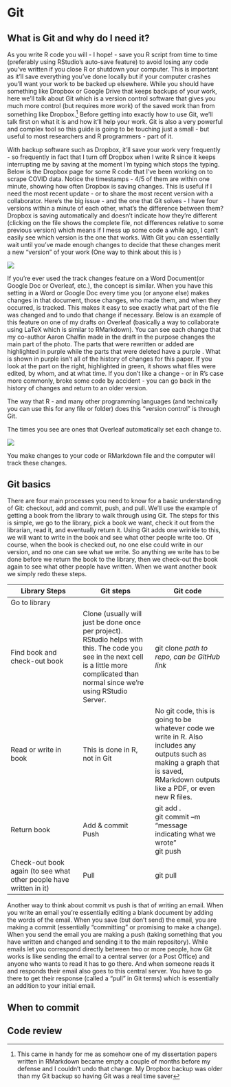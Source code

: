 # Git

## What is Git and why do I need it?

As you write R code you will - I hope! - save you R script from time to time (preferably using RStudio's auto-save feature) to avoid losing any code you've written if you close R or shutdown your computer. This is important as it'll save everything you've done locally but if your computer crashes you'll want your work to be backed up elsewhere. While you should have something like Dropbox or Google Drive that keeps backups of your work, here we'll talk about Git which is a version control software that gives you much more control (but requires more work) of the saved work than from something like Dropbox.^[This came in handy for me as somehow one of my dissertation papers written in RMarkdown became empty a couple of months before my defense and I couldn't undo that change. My Dropbox backup was older than my Git backup so having Git was a real time saver] Before getting into exactly how to use Git, we'll talk first on what it is and how it'll help your work. Git is also a very powerful and complex tool so this guide is going to be touching just a small - but useful to most researchers and R programmers - part of it.

With backup software such as Dropbox, it'll save your work very frequently - so frequently in fact that I turn off Dropbox when I write R since it keeps interrupting me by saving at the moment I'm typing which stops the typing. Below is the Dropbox page for some R code that I've been working on to scrape COVID data. Notice the timestamps - 4/5 of them are within one minute, showing how often Dropbox is saving changes. This is useful if I need the most recent update - or to share the most recent version with a collaborator. Here's the big issue - and the one that Git solves - I have four versions within a minute of each other, what's the difference between them? Dropbox is saving automatically and doesn't indicate how they're different (clicking on the file shows the complete file, not differences relative to some previous version) which means if I mess up some code a while ago, I can't easily see which version is the one that works. With Git you can essentially wait until you've made enough changes to decide that these changes merit a new "version" of your work (One way to think about this is )

![](images/dropbox.png)


If you're ever used the track changes feature on a Word Document(or Google Doc or Overleaf, etc.), the concept is similar. When you have this setting in a Word or Google Doc every time you (or anyone else) makes changes in that document, those changes, who made them, and when they occurred, is tracked. This makes it easy to see exactly what part of the file was changed and to undo that change if necessary. Below is an example of this feature on one of my drafts on Overleaf (basically a way to collaborate using LaTeX which is similar to RMarkdown). You can see each change that my co-author Aaron Chalfin made in the draft in the purpose changes the main part of the photo. The parts that were rewritten or added are highlighted in purple while the parts that were deleted have a purple . What is shown in purple isn't all of the history of changes for this paper. If you look at the part on the right, highlighted in green, it shows what files were edited, by whom, and at what time. If you don't like a change - or in R's case more commonly, broke some code by accident - you can go back in the history of changes and return to an older version.

The way that R - and many other programming languages (and technically you can use this for any file or folder) does this "version control" is through Git. 

The times you see are ones that Overleaf automatically set each change to. 

![](images/overleaf.png)

You make changes to your code or RMarkdown file and the computer will track these changes.

## Git basics

There are four main processes you need to know for a basic understanding of Git: checkout, add and commit, push, and pull. We’ll use the example of getting a book from the library to walk through using Git. The steps for this is simple, we go to the library, pick a book we want, check it out from the librarian, read it, and eventually return it. Using Git adds one wrinkle to this, we will want to write in the book and see what other people write too. Of course, when the book is checked out, no one else could write in our version, and no one can see what we write. So anything we write has to be done before we return the book to the library, then we check-out the book again to see what other people have written. When we want another book we simply redo these steps. 


Library Steps | Git steps     | Git code 
------------- | ------------- | ------------- 
Go to library | | 
Find book and check-out book | Clone (usually will just be done once per project). RStudio helps with this. The code you see in the next cell is a little more complicated than normal since we’re using RStudio Server. | git clone *path to repo, can be GitHub link*  
Read or write in book | This is done in R, not in Git  | No git code, this is going to be whatever code we write in R. Also includes any outputs such as making a graph that is saved, RMarkdown outputs like a PDF, or even new R files. 
Return book | Add & commit <br> Push | git add . <br>git commit –m “message indicating what we wrote” <br> git push 
Check-out book again (to see what other people have written in it)  | Pull | git pull


Another way to think about commit vs push is that of writing an email. When you write an email you’re essentially editing a blank document by adding the words of the email. When you save (but don’t send) the email, you are making a commit (essentially “committing” or promising to make a change). When you send the email you are making a push (taking something that you have written and changed and sending it to the main repository). While emails let you correspond directly between two or more people, how Git works is like sending the email to a central server (or a Post Office) and anyone who wants to read it has to go there. And when someone reads it and responds their email also goes to this central server. You have to go there to get their response (called a “pull” in Git terms) which is essentially an addition to your initial email. 

## When to commit

## Code review

